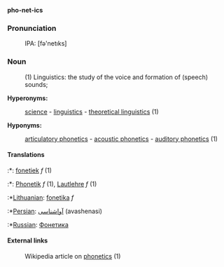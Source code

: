 '''pho-net-ics'''
===Pronunciation===
:IPA: [fə'netıks]

===Noun===
:(1) Linguistics: the study of the voice and formation of (speech) sounds;

'''Hyperonyms:'''
:[[science]] - [[linguistics]] - [[theoretical linguistics]] (1)

'''Hyponyms:'''
:[[articulatory phonetics]] - [[acoustic phonetics]] - [[auditory phonetics]] (1)

==== Translations ====
:*{{msg:nl}}: [[fonetiek]] ''f'' (1)
:*{{msg:de}}: [[Phonetik]] ''f'' (1), [[Lautlehre]] ''f'' (1)
:*[[Lithuanian]]: [[fonetika]] ''f''
:*[[Persian]]: [[آواشناسی]] (avashenasi)
:*[[Russian]]: [[Фонетика]]

====External links====
:Wikipedia article on [[w:en:phonetics|phonetics]] (1)